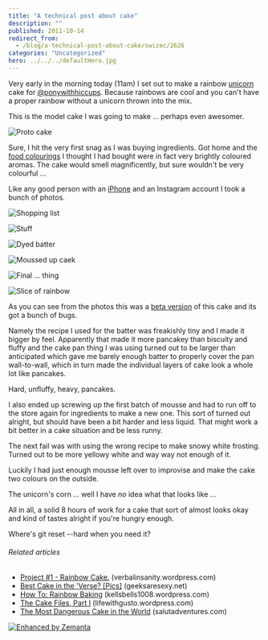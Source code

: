 ```yaml
---
title: "A technical post about cake"
description: ""
published: 2011-10-14
redirect_from:
  - /blog/a-technical-post-about-cake/swizec/2626
categories: "Uncategorized"
hero: ../../../defaultHero.jpg
---
```


Very early in the morning today (11am) I set out to make a rainbow [unicorn](http://en.wikipedia.org/wiki/Unicorn "Unicorn") cake for [@ponywithhiccups](http://twitter.com/ponywithhiccups). Because rainbows are cool and you can't have a proper rainbow without a unicorn thrown into the mix.

This is the model cake I was going to make ... perhaps even awesomer.

![](https://swizec.com/wp-content/uploads/2011/10/Rainbow_2_by_bittykate15.jpg "Proto cake")

<!--more-->

Sure, I hit the very first snag as I was buying ingredients. Got home and the [food colourings](http://en.wikipedia.org/wiki/Food_coloring "Food coloring") I thought I had bought were in fact very brightly coloured aromas. The cake would smell magnificently, but sure wouldn't be very colourful ...

Like any good person with an [iPhone](http://www.apple.com/iphone "iPhone") and an Instagram account I took a bunch of photos.

![](https://swizec.com/wp-content/uploads/2011/10/tumblr_lt1vmgp30U1qekjngo1_50010.jpg "Shopping list")

![](https://swizec.com/wp-content/uploads/2011/10/tumblr_lt24i0Xa601qekjngo1_50010.jpg "Stuff")

![](https://swizec.com/wp-content/uploads/2011/10/tumblr_lt28wyJXyg1qekjngo1_5009.jpg "Dyed batter")

![](https://swizec.com/wp-content/uploads/2011/10/tumblr_lt2h1exdVZ1qekjngo1_5009.jpg "Moussed up caek")

![](https://swizec.com/wp-content/uploads/2011/10/tumblr_lt2j9ptowg1qekjngo1_5009.jpg "Final ... thing")

![](https://swizec.com/wp-content/uploads/2011/10/3qqjy-1-768x1024.jpg "Slice of rainbow")

As you can see from the photos this was a [beta version](http://en.wikipedia.org/wiki/Software_release_life_cycle "Software release life cycle") of this cake and its got a bunch of bugs.

Namely the recipe I used for the batter was freakishly tiny and I made it bigger by feel. Apparently that made it more pancakey than biscuity and fluffy and the cake pan thing I was using turned out to be larger than anticipated which gave me barely enough batter to properly cover the pan wall-to-wall, which in turn made the individual layers of cake look a whole lot like pancakes.

Hard, unfluffy, heavy, pancakes.

I also ended up screwing up the first batch of mousse and had to run off to the store again for ingredients to make a new one. This sort of turned out alright, but should have been a bit harder and less liquid. That might work a bit better in a cake situation and be less runny.

The next fail was with using the wrong recipe to make snowy white frosting. Turned out to be more yellowy white and way way not enough of it.

Luckily I had just enough mousse left over to improvise and make the cake two colours on the outside.

The unicorn's corn ... well I have _no_ idea what that looks like ...

All in all, a solid 8 hours of work for a cake that sort of almost looks okay and kind of tastes alright if you're hungry enough.

Where's git reset --hard when you need it?

###### Related articles

- [Project #1 - Rainbow Cake.](http://verbalinsanity.wordpress.com/2011/08/10/project-1-rainbow-cake/) (verbalinsanity.wordpress.com)
- [Best Cake in the 'Verse? \[Pics\]](http://www.geeksaresexy.net/2011/10/09/best-cake-in-the-verse-pics/) (geeksaresexy.net)
- [How To: Rainbow Baking](http://kellsbells1008.wordpress.com/2011/09/12/how-to-rainbow-baking/) (kellsbells1008.wordpress.com)
- [The Cake Files, Part I](http://lifewithgusto.wordpress.com/2011/10/13/the-cake-files-part-i/) (lifewithgusto.wordpress.com)
- [The Most Dangerous Cake in the World](http://salutadventures.com/2011/10/11/the-most-dangerous-cake-in-the-world/) (salutadventures.com)

[![Enhanced by Zemanta](https://img.zemanta.com/zemified_e.png?x-id=7bf5dc33-8456-4419-8d36-7f45156c0b84)](http://www.zemanta.com/ "Enhanced by Zemanta")

